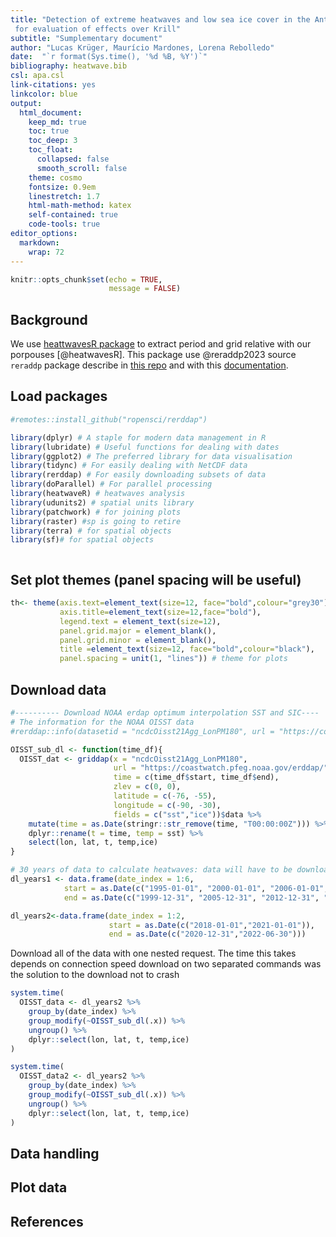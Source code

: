 ```yaml
---
title: "Detection of extreme heatwaves and low sea ice cover in the Antarctic Peninsula
 for evaluation of effects over Krill"
subtitle: "Sumplementary document"
author: "Lucas Krüger, Maurício Mardones, Lorena Rebolledo"
date:  "`r format(Sys.time(), '%d %B, %Y')`"
bibliography: heatwave.bib
csl: apa.csl
link-citations: yes
linkcolor: blue
output:
  html_document:
    keep_md: true
    toc: true
    toc_deep: 3
    toc_float:
      collapsed: false
      smooth_scroll: false
    theme: cosmo
    fontsize: 0.9em
    linestretch: 1.7
    html-math-method: katex
    self-contained: true
    code-tools: true
editor_options: 
  markdown: 
    wrap: 72
---
```


```r
knitr::opts_chunk$set(echo = TRUE,
                      message = FALSE)
```

## Background

We use [heattwavesR package](https://robwschlegel.github.io/heatwaveR/index.html) to extract period and grid relative with our porpouses [@heatwavesR]. This package use @reraddp2023 source `reraddp` package describe in [this repo](https://github.com/ropensci/rerddap) and with this [documentation](https://cran.r-project.org/web/packages/rerddap/rerddap.pdf).


## Load packages


```r

#remotes::install_github("ropensci/rerddap")

library(dplyr) # A staple for modern data management in R
library(lubridate) # Useful functions for dealing with dates
library(ggplot2) # The preferred library for data visualisation
library(tidync) # For easily dealing with NetCDF data
library(rerddap) # For easily downloading subsets of data
library(doParallel) # For parallel processing
library(heatwaveR) # heatwaves analysis
library(udunits2) # spatial units library
library(patchwork) # for joining plots
library(raster) #sp is going to retire
library(terra) # for spatial objects
library(sf)# for spatial objects



```

## Set plot themes (panel spacing will be useful)


```r
th<- theme(axis.text=element_text(size=12, face="bold",colour="grey30"),
           axis.title=element_text(size=12,face="bold"),
           legend.text = element_text(size=12),
           panel.grid.major = element_blank(),
           panel.grid.minor = element_blank(),
           title =element_text(size=12, face="bold",colour="black"),
           panel.spacing = unit(1, "lines")) # theme for plots

```


## Download data

```r
#---------- Download NOAA erdap optimum interpolation SST and SIC----
# The information for the NOAA OISST data
#rerddap::info(datasetid = "ncdcOisst21Agg_LonPM180", url = "https://coastwatch.pfeg.noaa.gov/erddap/")

OISST_sub_dl <- function(time_df){
  OISST_dat <- griddap(x = "ncdcOisst21Agg_LonPM180", 
                       url = "https://coastwatch.pfeg.noaa.gov/erddap/", 
                       time = c(time_df$start, time_df$end), 
                       zlev = c(0, 0),
                       latitude = c(-76, -55),
                       longitude = c(-90, -30),
                       fields = c("sst","ice"))$data %>% 
    mutate(time = as.Date(stringr::str_remove(time, "T00:00:00Z"))) %>% 
    dplyr::rename(t = time, temp = sst) %>% 
    select(lon, lat, t, temp,ice) 
}

# 30 years of data to calculate heatwaves: data will have to be downloaded each 5 years
dl_years1 <- data.frame(date_index = 1:6,
            start = as.Date(c("1995-01-01", "2000-01-01", "2006-01-01", "2013-01-01","2019-01-01","2021-01-01")),
            end = as.Date(c("1999-12-31", "2005-12-31", "2012-12-31", "2018-12-31","2020-12-31","2022-12-31")))

dl_years2<-data.frame(date_index = 1:2,
                      start = as.Date(c("2018-01-01","2021-01-01")),
                      end = as.Date(c("2020-12-31","2022-06-30")))
```


Download all of the data with one nested request. 
The time this takes depends on connection speed download on two separated commands was the solution to the download not to crash



```r
system.time(
  OISST_data <- dl_years2 %>% 
    group_by(date_index) %>% 
    group_modify(~OISST_sub_dl(.x)) %>% 
    ungroup() %>% 
    dplyr::select(lon, lat, t, temp,ice)
) 

system.time(
  OISST_data2 <- dl_years2 %>% 
    group_by(date_index) %>% 
    group_modify(~OISST_sub_dl(.x)) %>% 
    ungroup() %>% 
    dplyr::select(lon, lat, t, temp,ice)
) 

```

## Data handling

## Plot data

## References